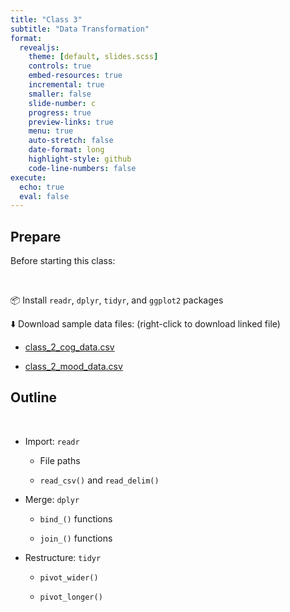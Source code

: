```yaml
---
title: "Class 3"
subtitle: "Data Transformation"
format:
  revealjs:
    theme: [default, slides.scss]
    controls: true
    embed-resources: true
    incremental: true
    smaller: false
    slide-number: c
    progress: true
    preview-links: true
    menu: true
    auto-stretch: false
    date-format: long
    highlight-style: github
    code-line-numbers: false
execute:
  echo: true
  eval: false
---
```


## Prepare

Before starting this class:

 

📦 Install `readr`, `dplyr`, `tidyr`, and `ggplot2` packages

⬇️ Download sample data files: (right-click to download linked file)

::: nonincremental
-   [class_2_cog_data.csv](/data/class_2_cog_data.csv)

-   [class_2_mood_data.csv](/data/class_2_mood_data.txt)
:::

## Outline

 

::: nonincremental
-   Import: `readr`

    -   File paths

    -   `read_csv()` and `read_delim()`

-   Merge: `dplyr`

    -   `bind_()` functions

    -   `join_()` functions

-   Restructure: `tidyr`

    -   `pivot_wider()`

    -   `pivot_longer()`
:::
